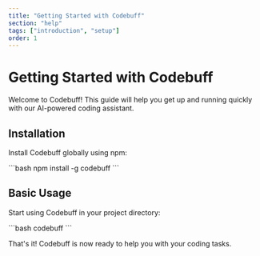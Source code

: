 ```yaml
---
title: "Getting Started with Codebuff"
section: "help"
tags: ["introduction", "setup"]
order: 1
---
```


# Getting Started with Codebuff

Welcome to Codebuff! This guide will help you get up and running quickly with our AI-powered coding assistant.

## Installation

Install Codebuff globally using npm:

<CodeDemo>
```bash
npm install -g codebuff
```
</CodeDemo>

## Basic Usage

Start using Codebuff in your project directory:

<CodeDemo>
```bash
codebuff
```
</CodeDemo>

That's it! Codebuff is now ready to help you with your coding tasks.
